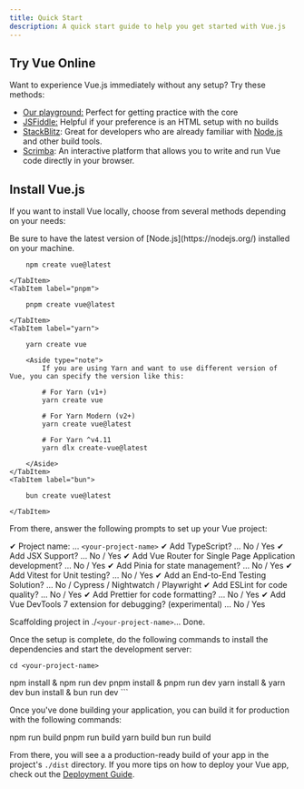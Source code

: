 ```yaml
---
title: Quick Start
description: A quick start guide to help you get started with Vue.js
---
```



## Try Vue Online​

Want to experience Vue.js immediately without any setup? Try these methods:

- [Our playground:](https://play.vuejs.org/#eNp9kVFLwzAQx7/KeS9TmBuiT6MOVAbqg4oKvuSltLeuM01CcpmF0u/utaXVhzEISe7/vyS/yzV459ziEAlXmITMl47XylDtrGfIaZtGzdAoA5CnnJ5fDHsATxy9GSOAKhQrmD2S1ha+rNf52Wyw2m6RSUaynB6QgKlyOmWSCCDZXa2bprsF2jZZStSrpXGR4XBZ2Zz0rULxFYqVLKfTOEcOmTXbsljsgzVSRw+lMLOVKzX5V8elNUHhasRVmArnz3OvsY80H/VsR9n3EX0f6k5T+OYpkD+Qwsnj1BfEg735eKFa9pMp5FFL9gnznYLVsWMc0u6jyQX7X15P+1R1PSlN8Rk2NZMJY1EdaP/Jfb5CaebDidL/cK8XN2NzsP0F+HSp8w==) Perfect for getting practice with the core
- [JSFiddle:](https://jsfiddle.net/yyx990803/2ke1ab0z/) Helpful if your preference is an HTML setup with no builds
- [StackBlitz](https://stackblitz.com/edit/vitejs-vite-jvdgcxbv?file=index.html&terminal=dev): Great for developers who are already familiar with [Node.js](http://Node.js) and other build tools.
- [Scrimba](http://scrimba.com/links/vue-quickstart): An interactive platform that allows you to write and run Vue code directly in your browser.

## Install Vue.js

If you want to install Vue locally, choose from several methods depending on your needs:

<Aside type="note">
	Be sure to have the latest version of [Node.js](https://nodejs.org/) installed
	on your machine.
</Aside>

<Tabs>
    <TabItem label="npm">
        
        npm create vue@latest
        
    </TabItem>
    <TabItem label="pnpm">
        
        pnpm create vue@latest
        
    </TabItem>
    <TabItem label="yarn">
        
        yarn create vue
        
        <Aside type="note">
            If you are using Yarn and want to use different version of Vue, you can specify the version like this:

            # For Yarn (v1+)
            yarn create vue

            # For Yarn Modern (v2+)
            yarn create vue@latest

            # For Yarn ^v4.11
            yarn dlx create-vue@latest

        </Aside>
    </TabItem>
    <TabItem label="bun">

        bun create vue@latest

    </TabItem>

</Tabs>

From there, answer the following prompts to set up your Vue project:

✔ Project name: … `<your-project-name>`
✔ Add TypeScript? … No / Yes
✔ Add JSX Support? … No / Yes
✔ Add Vue Router for Single Page Application development? … No / Yes
✔ Add Pinia for state management? … No / Yes
✔ Add Vitest for Unit testing? … No / Yes
✔ Add an End-to-End Testing Solution? … No / Cypress / Nightwatch / Playwright
✔ Add ESLint for code quality? … No / Yes
✔ Add Prettier for code formatting? … No / Yes
✔ Add Vue DevTools 7 extension for debugging? (experimental) … No / Yes

Scaffolding project in ./`<your-project-name>`...
Done.

Once the setup is complete, do the following commands to install the dependencies and start the development server:

<Tabs>

`cd <your-project-name>`

<TabItem label="npm"> npm install & npm run dev </TabItem>
<TabItem label="pnpm"> pnpm install & pnpm run dev </TabItem>
<TabItem label="yarn"> yarn install & yarn dev </TabItem>
<TabItem label="bun"> bun install & bun run dev ```</TabItem>

</Tabs>

Once you've done building your application, you can build it for production with the following commands:

<Tabs>
	<TabItem label="npm"> npm run build</TabItem>
	<TabItem label="pnpm"> pnpm run build</TabItem>
	<TabItem label="yarn"> yarn build</TabItem>
	<TabItem label="bun"> bun run build</TabItem>
</Tabs>

From there, you will see a a production-ready build of your app in the project's `./dist` directory.
If you more tips on how to deploy your Vue app, check out the [Deployment Guide](https://vuejs.org/guide/best-practices/production-deployment.html).
